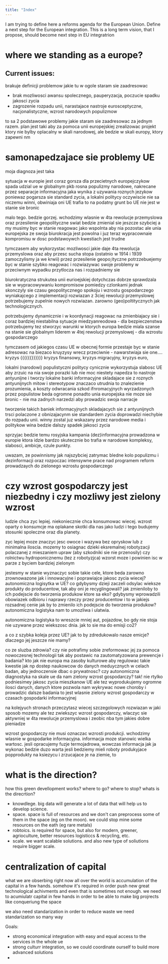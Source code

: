 ```yaml
---
title: "Index"
---
```


I am trying to define here a reforms agenda for the European Union.
Define a next step for the European integration.
This is a long term vision, that I propose, should become next step in EU integratrion

# where we standing as a europe?

Current issues:
-

brakuje definicji problemow jakie tu w ogole staram sie zaadresowac
- brak mozliwosci awansu spolecznego, pauperyzacja, poczucie spadku jakosci zycia
- zagrozenie rozpadu unii, narastajace nastroje eurosceptyczne, nacjonalistyczne, wzrost narodowych populizmow

to sa 2 podstawowe problemy jakie staram sie zaadresowac za jednym razem.
plan jest taki aby za pomoca unii europejskiej zrealizowac projekt ktory nie bylby oplacalny w skali narodowej, ale bedzie w skali europy, ktory zapewni nm

# samonapedzajace sie problemy UE
moja diagnoza jest taka

sytuacja w europie jest coraz gorsza dla przecietnych europejczykow
spada udzial ue w globalnym pkb
rosna populizmy narodowe, nakrecane przez separacje informacyjna jaka wynika z uzywania roznych jezykow
poniewaz pogarsza sie standard zycia, a lokalni politycy oczywiscie nie sa niczemu winni, obwiniaja oni UE
trafia to na podatny grunt bo UE nie jest w stanie sie bronic

malo tego. bedzie gorzej.
wchodzimy wlasnie w 4ta rewolucje przemyslowa oraz przesilenie geopolityczne
swiat bedzie zmienial sie jeszcze szybciej a my musimy byc w stanie reagowac jako wspolnta aby nia pozostac
ale unia europejska ze swoja biurokracja jest powolna i juz teraz wypracownaie kompromisu w dosc podstawoywch kwestiach jest trudne

tymczasem aby wykorzystac mozliwosci jakie daje 4ta rewolucja przemyslowa
oraz aby przesc sucha stopa (ostatnio w 1914 i 1939 zamoczylismy ja we krwii) przez przesilenie geopo;ityczne
potrzzebuejemy byc w stanie szybko reagowac i rozwiazywac swoje problemy
w przeciwnym wypadku przytlocza nas i rozpadniemy sie

biurokratyczna strukutea unii eurioejskiej dotychczas dobrze sprawdzala sie w wypracowywaniu kompromisow pomiedzy czlonkami
jednak skonczyly sie czasu geopolitycznego spokoju i wzrostu gospodarczego wyniakajcego z implementacji rozwiazan z 3ciej rewolucji przemyslowej
potrzebujemy zupelnie nowych rozwiazan. zarowno (geo)poltitycznych jak technologicznych.

potrzebujemy dynamicznie i w koordynacji reagowac na zmienbiajacy sie i coraz bardziej niestabilna sytuacje miedzyanreodowa - dla bezpieczenstwa
potrzebujemy tez stworzyc warunki w ktorych europa bedzie miala szanse na stanie sie globalnym liderem w 4tej rewolucji przemyslowej - dla wzrostu gospodarczego

tymczasem od jakiegos czasu UE w obecnej formie przestaje byc w stanie adresowac na biezaco kruyzysy
wrecz przeciwnie - nawarstwiaja sie one.... kryzys {{{{{{}}}}}}  kryzys finansowy, kryzys migracyjny, kryzys euro,

lokalni (narodowi) populistyczni politycy cynicznie wykorzystuja slabosc UE aby zrzuic na nia swoje porazki lub nie moc
niestety napedza to nastroje antyunijne i tworzy lokalne banki  informacyjne skladajace sie z roznych antyunijnych mitow i stereotypow
znaczaco utrudnia to znalezienie prozumienia,  a koszty odwracania szkod ifnromacyjnych wyrzadzonych przez populistow beda ogromne
ponadto unia europejska nie moze sie bronic - nie ma zadnych narzedzi aby prowadzic swoja narracje

tworzenie takich baniek informacyjnych skladajacych sie z antyunijnych trsci
polaczone z obnizajacynm sie standardem zycia doprowadzi niechybie do rozpadu unii.
winny zostal juz wskazany przez narodowe media i politykow
wina bedzie dalszy spadek jakosci zycia

sprzyjac bedzie temu rosyjska kampania (dez)informacyjna prowadzona w europie
ktora idzie bardzo skutecznie bo trafia w narodowe kompleksy, slabosci, ambicje, czule punkty.

uwazam, ze powinnismy jak najszybciej zatrymac bledne kolo populizmu i dezinformacji
oraz rozpoczac intensywne prace nad programem reform prowadzaych do zielonego wzrostu gospodarczego

# czy wzrost gospodarczy jest niezbedny i czy mozliwy jest zielony wzrost
ludzie chca zyc lepiej. niekoniecznie chca konsumowac wiecej.
wzrost oparty o konsumcje ma oplakane skotki dla nas jako ludzi i tego budujemy stosunki spoleczne oraz dla planety.

zyc lepiej moze znaczyc jesc owoce i wazywa bez opryskow lub z minimalna iloscia.
mozemy to osiagnac dzieki eksremalnej robotyzacji polaczanej z mieszaniem upraw (aby szkodniki sie nie przenosily) czy rolnictwu hydroponicznemu (tez z robotyzjca)
wzorst moze i powinien isc w parze z byciem bardziej zielonym

jestesmy w stanie wyznaczyc sobie takie cele, ktore beda zarowno zrownowazone jak i innowacyjne i poprawiajce jakosc zycia
wiecej? autonomiczna logisytka w UE? co gdybysmy dzieji zaczeli odsylac wieksze produkty do producentow, tak aby oni je recyglingowali?
jak zmieniloby to ich podejscie do tworzenia produkow ktore sa eko?
gdybysmy wprowadzili obowiazek odbioru i naprawy rzeczy przez producentow i to w jakiejs rozsadnej cenie
jak by to zmienilo ich podejscie do tworzenia produkow?
autonomiczna logistyka nam to umozliwa i ulatwia.

autonomiczna logistyka to wreszcie mniej aut, pojazdow, bo gdy nie stoja nie uzywane przez wiekszosc dnia.
jak to sie ma do emisji co2?

a co z szybka koleja przez UE? jak to by zdredukowalo nasze emicje? dlaczego jej jeszcze nie mamy?

co ze sluzba zdrowia? czy nie potrafimy sobie zreformowac jej za pomoca nowoczesnej technologii tak aby postawic na zautomatyzowana prewencje i badania?
kto jak nie europa ma zasoby kulturowe aby regulowac takie kwestie jak np dostep naukowcow do danych meduycznych w celach badan, aby jednoczensie dbac o prywatnosc?
czy autonomiczna diagnostyka na skale ue da nam zielony wzrost gospodarczy?
tak! nie rtylko podniesimey jakosc zycia mieszkanow UE ale tez wyprodukujemy ogromne ilosci danych, danych ktore pozwola nam wykrywac nowe choroby i prowadzic dalsze badania
to jest wlasnie zielony wzrost gospodarczy w czasach gospodarki informacyjnej


na kolejyuch stronach przeczytasz wiecej szczegolowych rozwiazan w jaki sposob mozemy
ale tez zwiekszyc wzrost gospodarczy, wlaczyc sie aktywniej w 4ta rewolucje przemyslowa i zeobic nba tym jakies dobre pieniadze





wzrost gospodarczy nie musi oznaczac wzrosti produkcji. wchodzimy wlasnie w gospodarke informacyjna.
informacja moze stanowic wielka wartosc. jesli opracujemy fuzje termojadrowa, wowczas informacja jak ja wykonac bedzie duzo warta
jesli bedziemy mieli roboty produkyjace popprodukty na ksiezycu i zrzucajace je na ziemie, to

# what is the direction?
how this green devellopment works? where to go? where to stop? whats is the direcrtion?
- knowdlege. big data will generate a lot of data that will help us to develop science.
- space. space is full of resources and we don't can preprocess some of them in the space (eg on the moon). we could stop mine some resources on the eath (eg rare metals)
- robtoics. is required for space, but also for modern, greener, agrioculture, better resources logisticcs & recycling, etc.
- scale. we want scalable solutions. and also new type of soliutions require bigger scale.

# centralization of capital
what we are obserbing right now all over the world is accumulation of the capital in a few hands.
somehow it's required in order push new great technological achivments
and even that is sometimes not enough.
we need to acumiulatr capital in few hands in order to be able to make big projrects like conqueriung the space

we also need standarization in order to reduce waste
we need standarization so many way

Goals:
- strong economical integration with easy and equal access to the services in the whole ue
- strong culturr integration, so we could coordinate ourself to build more advanced solutions
-

